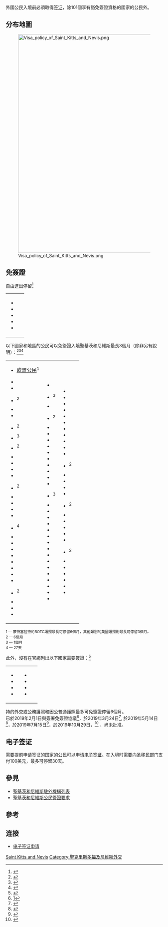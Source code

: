 {{noteTA|G1=地名}}

外國公民入境'''{{KNA}}'''前必須取得[[签证|签证]]，除101個享有豁免簽證資格的國家的公民外。

==分布地圖==
[[File:Visa_policy_of_Saint_Kitts_and_Nevis.png|700px]]

==免簽證==
;自由進出停留<ref>{{Cite web |url=http://www.refworld.org/docid/5a840de54.html |title=存档副本 |accessdate=2019-11-12 |archive-date=2019-11-11 |archive-url=https://web.archive.org/web/20191111191130/https://www.refworld.org/docid/5a840de54.html |dead-url=no }}</ref>
{|style=" {{border-radius|1em}} {{box-shadow|0.1em|0.1em|0.5em|rgba(0,0,0,0.75)}}; background-color: white; border: 1px solid white; padding: 5px;"
|- style="vertical-align:top;"
|
*{{flag|Antigua and Barbuda}}
*{{flag|Dominica}}
*{{flag|Grenada}}
*{{flag|Saint Lucia}}
*{{flag|Saint Vincent and the Grenadines}}
|
|}

以下國家和地區的公民可以免簽證入境聖基茨和尼維斯最長3個月（除非另有說明）：<ref>{{Cite web |url=http://foreign.gov.kn/countries-that-need-visas-to-travel-to-st-kitts-and-nevis/ |title=Countries that need Visas to Travel to St. Kitts and Nevis |access-date=2019-11-12 |archive-date=2021-01-28 |archive-url=https://web.archive.org/web/20210128022012/https://www.foreign.gov.kn/countries-that-need-visas-to-travel-to-st-kitts-and-nevis/ |dead-url=no }}</ref><ref>{{Timatic Visa Policy|country=KN|accessdate=1 April 2017}}</ref><ref>{{Cite web |url=http://ec.europa.eu/world/agreements/prepareCreateTreatiesWorkspace/treatiesGeneralData.do?step=0&redirect=true&treatyId=7729 |title=Agreement between the European Community and the Federation of Saint Kitts and Nevis on the short-stay visa waiver |access-date=2019-11-12 |archive-date=2019-06-22 |archive-url=https://web.archive.org/web/20190622065112/http://ec.europa.eu/world/agreements/prepareCreateTreatiesWorkspace/treatiesGeneralData.do?step=0&redirect=true&treatyId=7729 |dead-url=no }}</ref>

{|style=" {{border-radius|1em}} {{box-shadow|0.1em|0.1em|0.5em|rgba(0,0,0,0.75)}}; background-color: white; border: 1px solid white; padding: 5px;"
|- style="vertical-align:top;"
|
*{{flagicon|European Union}} [[欧盟公民|欧盟公民]]<sup>1</sup>
*{{flag|Argentina}}
*{{flag|Australia}}
*{{flag|Bahamas}}<sup>2</sup>
*{{flag|Bahrain}}
*{{flag|Bangladesh}}
*{{flag|Barbados}}<sup>2</sup>
*{{flag|Belarus}}<sup>3</sup>
*{{flag|Belize}}<sup>2</sup>
*{{flag|Bolivia}}
*{{flag|Botswana}}
*{{flag|Brazil}}
*{{flag|Brunei}}
*{{flag|Canada}}<sup>2</sup>
*{{flag|Chile}}
*{{flag|China}}
*{{flag|Colombia}}
*{{flag|Costa Rica}}
*{{flag|Cuba}}<sup>4</sup>
*{{flag|Ecuador}}
*{{flag|Egypt}}
*{{flag|El Salvador}}
*{{flag|Eswatini}}
*{{flag|Fiji }}
*{{flag|Gambia}}
*{{flag|Ghana}}
*{{flag|Guatemala}}
*{{flag|Guyana}}<sup>2</sup>
*{{flag|Honduras}}
*{{flag|Hong Kong}}
*{{flag|Iceland}}
|valign=top|
*{{flag|India}}
*{{flag|Indonesia}}<sup>3</sup>
*{{flag|Israel}}
*{{flag|Jamaica}}<sup>2</sup>
*{{flag|Japan}}
*{{flag|Jordan}}
*{{flag|Kenya}}
*{{flag|Kiribati}}
*{{flag|Kuwait}}
*{{flag|Saudi Arabia}}
*{{flag|South Korea}}
*{{flag|Kuwait}}
*{{flag|Lesotho}}
*{{flag|Liechtenstein}}
*{{flag|Macao}}<sup>3</sup>
*{{flag|Malawi}}
*{{flag|Malaysia}}
*{{flag|Maldives}}
*{{flag|Malta}}
*{{flag|Mauritius}}
*{{flag|Mexico}}
*{{flag|Moldova}}
*{{flag|Monaco}}
*{{flag|Nauru}}
*{{flag|New Zealand}}
*{{flag|Nicaragua}}
*{{flag|Nigeria}}
*{{flag|Norway}}
*{{flag|Panama}}
*{{flag|Papua New Guinea}}
*{{flag|Paraguay}}
|valign=top|
*{{flag|Peru}}
*{{flag|Qatar}}
*{{flag|Russia}}
*{{flag|Rwanda}}
*{{flag|Saudi Arabia}}
*{{flag|Seychelles}}
*{{flag|Sierra Leone}}
*{{flag|Singapore}}
*{{flag|Solomon Islands}}
*{{flag|South Africa}}
*{{flag|Sri Lanka}}
*{{flag|Suriname}}<sup>2</sup>
*{{flag|Switzerland}}
*{{flag|Taiwan}}
*{{flag|Tanzania}}
*{{flag|Tonga}}
*{{flag|Trinidad and Tobago}}<sup>2</sup>
*{{flag|Turkey}}
*{{flag|Tuvalu}}
*{{flag|Uganda}}
*{{flag|Ukraine}}
*{{flag|United Arab Emirates}}
*{{flag|United States of America}}<sup>2</sup>
*{{flag|Uruguay}}
*{{flag|Vanuatu}}
*{{flag|Vatican City}}
*{{flag|Venezuela}}
*{{flag|Zambia}}
*{{flag|Zimbabwe}}
|
|}

<sub>1 — 蒙特塞拉特的BOTC護照最長可停留6個月，其他類別的英國護照則最長可停留3個月。<br>
2 — 6個月<br>
3 — 1個月<br>
4 — 27天</sub>

此外，{{tsl|en|Ministry of Foreign Affairs (Saint Kitts and Nevis)|聖基茨和尼維斯外交部}}沒有在官網列出以下國家需要簽證：<ref>{{Cite web |url=http://foreign.gov.kn/countries-that-need-visas-to-travel-to-st-kitts-and-nevis/ |title=存档副本 |access-date=2019-11-12 |archive-date=2021-01-28 |archive-url=https://web.archive.org/web/20210128022012/https://www.foreign.gov.kn/countries-that-need-visas-to-travel-to-st-kitts-and-nevis/ |dead-url=no }}</ref>
{|style=" {{border-radius|1em}} {{box-shadow|0.1em|0.1em|0.5em|rgba(0,0,0,0.75)}}; background-color: white; border: 1px solid white; padding: 5px;"
|- style="vertical-align:top;"
|
*{{flag|Albania}}
*{{flag|Georgia}}
*{{flag|Haiti}}
*{{flag|Morocco}}
|valign=top|
*{{flag|Oman}}
*{{flag|San Marino}}
*{{flag|Serbia}}
*{{flag|Togo}}
|
|}

持{{HTI}}的外交或公務護照和因公普通護照最多可免簽證停留6個月。<br>

已於2019年2月1日與{{flag|San Marino}}簽署免簽證協議<ref>[https://www.facebook.com/foreign.govt.skn/posts/2481640631877777]</ref>，{{flag|Togo}}於2019年3月24日<ref>{{Cite web |url=https://twitter.com/markbrantley3/status/1109384895896477696 |title=存档副本 |access-date=2019-11-12 |archive-date=2019-04-07 |archive-url=https://web.archive.org/web/20190407115454/https://twitter.com/markbrantley3/status/1109384895896477696 |dead-url=no }}</ref>, {{flag|Albania}}於2019年5月14日<ref>{{Cite web |url=http://foreign.gov.kn/2019/05/14/st-kitts-and-nevis-signs-visa-waiver-agreement-with-the-republic-of-albania// |title=存档副本 |access-date=2019-11-12 |archive-date=2021-01-23 |archive-url=https://web.archive.org/web/20210123170244/https://www.foreign.gov.kn/2019/05/14/st-kitts-and-nevis-signs-visa-waiver-agreement-with-the-republic-of-albania/ |dead-url=no }}</ref>，{{flag|Georgia}}於2019年7月15日<ref>{{Cite web |url=https://www.caribbeannewsnow.com/2019/07/17/st-kitts-nevis-signs-visa-waiver-agreement-with-georgia/ |title=存档副本 |access-date=2019-11-12 |archive-date=2019-07-18 |archive-url=https://web.archive.org/web/20190718155911/https://www.caribbeannewsnow.com/2019/07/17/st-kitts-nevis-signs-visa-waiver-agreement-with-georgia/ |dead-url=no }}</ref>，{{flag|Marshall Islands}}於2019年10月29日，<ref>{{Cite web |url=https://www.thestkittsnevisobserver.com/st-kitts-and-nevis-and-the-marshall-islands-sign-visa-waiver-agreement/ |title=存档副本 |access-date=2019-11-12 |archive-date=2019-11-05 |archive-url=https://web.archive.org/web/20191105085355/http://www.thestkittsnevisobserver.com/st-kitts-and-nevis-and-the-marshall-islands-sign-visa-waiver-agreement/ |dead-url=no }}</ref> ，尚未批准。

==电子签证==
需要提前申请签证的国家的公民可以申请[[电子签证|电子签证]]。在入境时需要向圣移民部门支付100美元，最多可停留30天。

==參見==
*[[聖基茨和尼維斯駐外機構列表|聖基茨和尼維斯駐外機構列表]]
*[[聖基茨和尼維斯公民簽證要求|聖基茨和尼維斯公民簽證要求]]

==參考==
{{reflist}}

==连接==
*[https://evisa.gov.kn/ 电子签证申请] {{Wayback|url=https://evisa.gov.kn/ |date=20200828005052 }}

{{各国签证信息}}

[[Category:各國簽證政策|Saint Kitts and Nevis]]
[[Category:聖克里斯多福及尼維斯外交|Category:聖克里斯多福及尼維斯外交]]